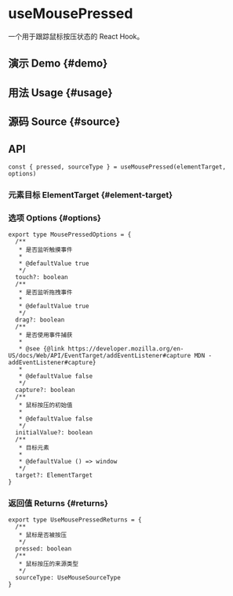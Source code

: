 # useMousePressed


<HooksType category={frontmatter.category} />

一个用于跟踪鼠标按压状态的 React Hook。

## 演示 Demo \{#demo}


<App />

## 用法 Usage \{#usage}



## 源码 Source \{#source}


<Source />

## API

```tsx
const { pressed, sourceType } = useMousePressed(elementTarget, options)
```

### 元素目标 ElementTarget \{#element-target}


<Tip type="target" />

### 选项 Options \{#options}

```tsx
export type MousePressedOptions = {
  /**
   * 是否监听触摸事件
   *
   * @defaultValue true
   */
  touch?: boolean
  /**
   * 是否监听拖拽事件
   *
   * @defaultValue true
   */
  drag?: boolean
  /**
   * 是否使用事件捕获
   *
   * @see {@link https://developer.mozilla.org/en-US/docs/Web/API/EventTarget/addEventListener#capture MDN - addEventListener#capture}
   *
   * @defaultValue false
   */
  capture?: boolean
  /**
   * 鼠标按压的初始值
   *
   * @defaultValue false
   */
  initialValue?: boolean
  /**
   * 目标元素
   *
   * @defaultValue () => window
   */
  target?: ElementTarget
}
```

### 返回值 Returns \{#returns}

```tsx
export type UseMousePressedReturns = {
  /**
   * 鼠标是否被按压
   */
  pressed: boolean
  /**
   * 鼠标按压的来源类型
   */
  sourceType: UseMouseSourceType
}
```
